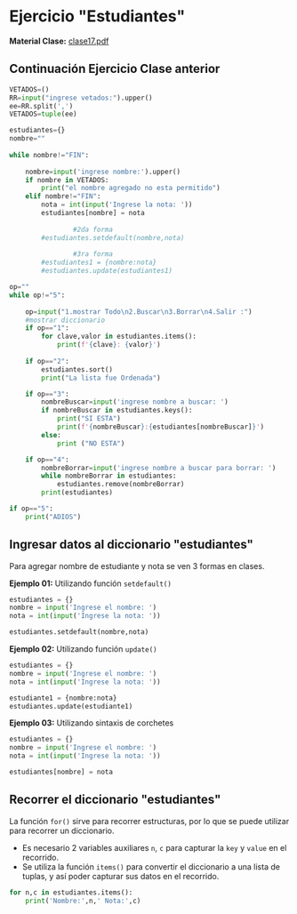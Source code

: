 # Ejercicio "Estudiantes"
**Material Clase:** <a href="/ti3v11/docs/clase17.pdf" target="_blank" rel="noopener noreferrer">clase17.pdf</a>

## Continuación Ejercicio Clase anterior

```python
VETADOS=()
RR=input("ingrese vetados:").upper()
ee=RR.split(',')
VETADOS=tuple(ee)

estudiantes={}
nombre=""
    
while nombre!="FIN":
    
    nombre=input('ingrese nombre:').upper()
    if nombre in VETADOS:
        print("el nombre agregado no esta permitido")
    elif nombre!="FIN":
        nota = int(input('Ingrese la nota: '))
        estudiantes[nombre] = nota
        
				#2da forma
        #estudiantes.setdefault(nombre,nota)
				
				#3ra forma
        #estudiantes1 = {nombre:nota}
        #estudiantes.update(estudiantes1)

op=""
while op!="5":
    
    op=input("1.mostrar Todo\n2.Buscar\n3.Borrar\n4.Salir :")
    #mostrar diccionario
    if op=="1":
        for clave,valor in estudiantes.items():
            print(f'{clave}: {valor}')
    
    if op=="2":
        estudiantes.sort()
        print("La lista fue Ordenada")

    if op=="3":
        nombreBuscar=input('ingrese nombre a buscar: ')
        if nombreBuscar in estudiantes.keys():
            print("SI ESTA")
            print(f'{nombreBuscar}:{estudiantes[nombreBuscar]}')
        else:
            print ("NO ESTA")

    if op=="4":
        nombreBorrar=input('ingrese nombre a buscar para borrar: ')
        while nombreBorrar in estudiantes:
            estudiantes.remove(nombreBorrar)
        print(estudiantes)

if op=="5":
    print("ADIOS")
```

## Ingresar datos al diccionario "estudiantes"
Para agregar nombre de estudiante y nota se ven 3 formas en clases.

**Ejemplo 01:** Utilizando función `setdefault()`
```python
estudiantes = {}
nombre = input('Ingrese el nombre: ')
nota = int(input('Ingrese la nota: '))

estudiantes.setdefault(nombre,nota)
```

**Ejemplo 02:** Utilizando función `update()`
```python
estudiantes = {}
nombre = input('Ingrese el nombre: ')
nota = int(input('Ingrese la nota: '))

estudiante1 = {nombre:nota}
estudiantes.update(estudiante1)
```

**Ejemplo 03:** Utilizando sintaxis de corchetes
```python
estudiantes = {}
nombre = input('Ingrese el nombre: ')
nota = int(input('Ingrese la nota: '))

estudiantes[nombre] = nota
```

## Recorrer el diccionario "estudiantes"
La función `for()` sirve para recorrer estructuras, por lo que se puede utilizar para recorrer un diccionario. 

- Es necesario 2 variables auxiliares `n`, `c` para capturar la `key` y `value` en el recorrido.
- Se utiliza la función `items()` para convertir el diccionario a una lista de tuplas, y así poder capturar sus datos en el recorrido.

```python
for n,c in estudiantes.items():
	print('Nombre:',n,'	Nota:',c)
```



